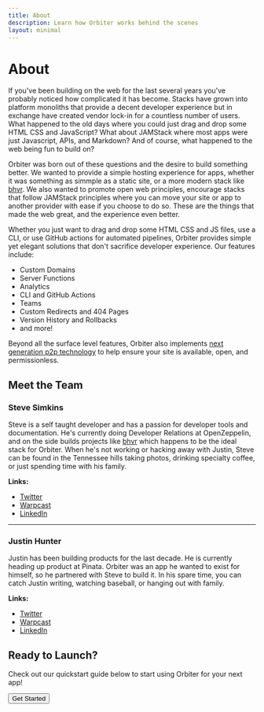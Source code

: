 ```yaml
---
title: About
description: Learn how Orbiter works behind the scenes
layout: minimal
---
```



# About

If you've been building on the web for the last several years you've probably noticed how complicated it has become. Stacks have grown into platform monoliths that provide a decent developer experience but in exchange have created vendor lock-in for a countless number of users. What happened to the old days where you could just drag and drop some HTML CSS and JavaScript? What about JAMStack where most apps were just Javascript, APIs, and Markdown? And of course, what happened to the web being fun to build on?

Orbiter was born out of these questions and the desire to build something better. We wanted to provide a simple hosting experience for apps, whether it was something as simmple as a static site, or a more modern stack like [bhvr](https://bhvr.dev). We also wanted to promote open web principles, encourage stacks that follow JAMStack principles where you can move your site or app to another provider with ease if you choose to do so. These are the things that made the web great, and the experience even better.

Whether you just want to drag and drop some HTML CSS and JS files, use a CLI, or use GitHub actions for automated pipelines, Orbiter provides simple yet elegant solutions that don't sacrifice developer experience. Our features include:

- Custom Domains
- Server Functions
- Analytics
- CLI and GitHub Actions
- Teams
- Custom Redirects and 404 Pages
- Version History and Rollbacks
- and more!

Beyond all the surface level features, Orbiter also implements [next generation p2p technology](https://orbiter.host/blog/how-we-use-blockchain-behind-the-scenes) to help ensure your site is available, open, and permissionless.

## Meet the Team

<Avatar src="/steve.jpeg" alt="steve" />

### Steve Simkins

Steve is a self taught developer and has a passion for developer tools and documentation. He's currently doing Developer Relations at OpenZeppelin, and on the side builds projects like [bhvr](https://bhvr.dev) which happens to be the ideal stack for Orbiter. When he's not working or hacking away with Justin, Steve can be found in the Tennessee hills taking photos, drinking specialty coffee, or just spending time with his family.

**Links:**
- [Twitter](https://x.com/stevedylandev)
- [Warpcast](https://warpcast.com/stevedylandev.eth)
- [LinkedIn](https://www.linkedin.com/in/steve-simkins/)

---

<Avatar src="/justin.jpeg" alt="justin" />

### Justin Hunter

Justin has been building products for the last decade. He is currently heading up product at Pinata. Orbiter was an app he wanted to exist for himself, so he partnered with Steve to build it. In his spare time, you can catch Justin writing, watching baseball, or hanging out with family.

**Links:**
- [Twitter](https://x.com/polluterofminds)
- [Warpcast](https://warpcast.com/polluterofminds)
- [LinkedIn](https://www.linkedin.com/in/justin-hunter-b30a1b80/)


## Ready to Launch?

Check out our quickstart guide below to start using Orbiter for your next app!

<Button variant="accent" href="/quickstart">Get Started</Button>
